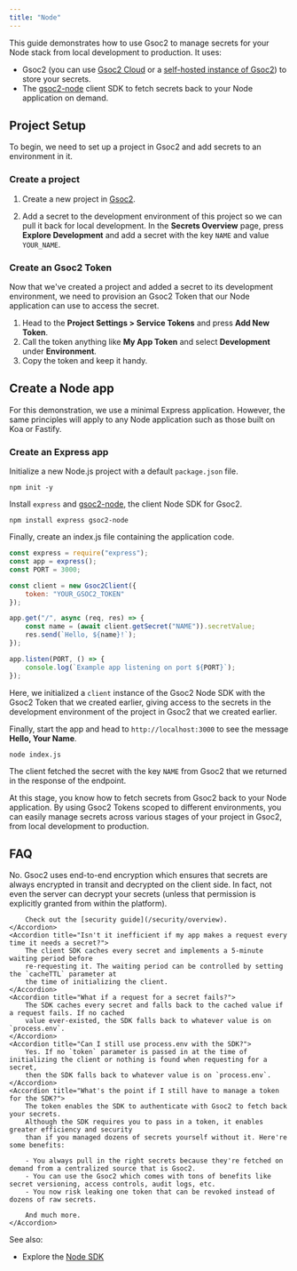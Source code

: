 ```yaml
---
title: "Node"
---
```


This guide demonstrates how to use Gsoc2 to manage secrets for your Node stack from local development to production. It uses:

- Gsoc2 (you can use [Gsoc2 Cloud](https://app.gsoc2.com) or a [self-hosted instance of Gsoc2](https://gsoc2.com/docs/self-hosting/overview)) to store your secrets.
- The [gsoc2-node](https://github.com/Gsoc2/gsoc2-node) client SDK to fetch secrets back to your Node application on demand.

## Project Setup

To begin, we need to set up a project in Gsoc2 and add secrets to an environment in it.

### Create a project

1. Create a new project in [Gsoc2](https://app.gsoc2.com/).

2. Add a secret to the development environment of this project so we can pull it back for local development. In the **Secrets Overview** page, press **Explore Development** and add a secret with the key `NAME` and value `YOUR_NAME`.

### Create an Gsoc2 Token

Now that we've created a project and added a secret to its development environment, we need to provision an Gsoc2 Token that our Node application can use to access the secret.

1. Head to the **Project Settings > Service Tokens** and press **Add New Token**. 
2. Call the token anything like **My App Token** and select **Development** under **Environment**.
3. Copy the token and keep it handy.


## Create a Node app

For this demonstration, we use a minimal Express application. However, the same principles will apply to any Node application such as those built on Koa or Fastify.

### Create an Express app

Initialize a new Node.js project with a default `package.json` file.

```console
npm init -y
```

Install `express` and [gsoc2-node](https://github.com/Gsoc2/gsoc2-node), the client Node SDK for Gsoc2.

```console
npm install express gsoc2-node
```

Finally, create an index.js file containing the application code.

```js
const express = require("express");
const app = express();
const PORT = 3000;

const client = new Gsoc2Client({
    token: "YOUR_GSOC2_TOKEN"
});

app.get("/", async (req, res) => {
    const name = (await client.getSecret("NAME")).secretValue;
    res.send(`Hello, ${name}!`);
});

app.listen(PORT, () => {
    console.log(`Example app listening on port ${PORT}`);
});
```

Here, we initialized a `client` instance of the Gsoc2 Node SDK with the Gsoc2 Token
that we created earlier, giving access to the secrets in the development environment of the
project in Gsoc2 that we created earlier.

Finally, start the app and head to `http://localhost:3000` to see the message **Hello, Your Name**.

```console
node index.js
```

The client fetched the secret with the key `NAME` from Gsoc2 that we returned in the response of the endpoint.

At this stage, you know how to fetch secrets from Gsoc2 back to your Node application. By using Gsoc2 Tokens scoped to different environments, you can easily manage secrets across various stages of your project in Gsoc2, from local development to production.

## FAQ

<AccordionGroup>
    <Accordion title="Are my secrets exposed in transit every time the SDK fetches them?">
        No. Gsoc2 uses end-to-end encryption which ensures that secrets are always encrypted in transit
        and decrypted on the client side. In fact, not even the server can decrypt your secrets (unless 
        that permission is explicitly granted from within the platform).

        Check out the [security guide](/security/overview).
    </Accordion>
    <Accordion title="Isn't it inefficient if my app makes a request every time it needs a secret?">
        The client SDK caches every secret and implements a 5-minute waiting period before
        re-requesting it. The waiting period can be controlled by setting the `cacheTTL` parameter at
        the time of initializing the client.
    </Accordion>
    <Accordion title="What if a request for a secret fails?">
        The SDK caches every secret and falls back to the cached value if a request fails. If no cached
        value ever-existed, the SDK falls back to whatever value is on `process.env`.
    </Accordion>
    <Accordion title="Can I still use process.env with the SDK?">
        Yes. If no `token` parameter is passed in at the time of initializing the client or nothing is found when requesting for a secret,
        then the SDK falls back to whatever value is on `process.env`.
    </Accordion>
    <Accordion title="What's the point if I still have to manage a token for the SDK?">
        The token enables the SDK to authenticate with Gsoc2 to fetch back your secrets.
        Although the SDK requires you to pass in a token, it enables greater efficiency and security
        than if you managed dozens of secrets yourself without it. Here're some benefits:

        - You always pull in the right secrets because they're fetched on demand from a centralized source that is Gsoc2.
        - You can use the Gsoc2 which comes with tons of benefits like secret versioning, access controls, audit logs, etc.
        - You now risk leaking one token that can be revoked instead of dozens of raw secrets.
        
        And much more.
    </Accordion>
    
</AccordionGroup>

See also:

- Explore the [Node SDK](https://github.com/Gsoc2/gsoc2-node)
